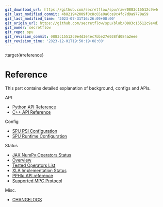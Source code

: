 ```yaml
---
git_download_url: https://github.com/secretflow/spu/raw/0883c15512c9e4d3e4ec7bbe27e038fd084a2eee/docs/reference/index.rst
git_last_modified_commit: 4b821942009f0c8c65e0a6ce9c4fc7d9a9778a59
git_last_modified_time: '2023-07-31T16:26:09+08:00'
git_origin_url: https://github.com/secretflow/spu/blob/0883c15512c9e4d3e4ec7bbe27e038fd084a2eee/docs/reference/index.rst
git_owner: secretflow
git_repo: spu
git_revision_commit: 0883c15512c9e4d3e4ec7bbe27e038fd084a2eee
git_revision_time: '2023-12-01T19:50:19+08:00'
---
```


:target{#reference}

# <Target id="id1" />Reference

This part contains detailed explanation of background, configs and APIs.

<TableOfContents>


  <p className="caption">
    API
  </p>

  - [Python API Reference](py_api.mdx)
  - [C++ API Reference](cpp_api.mdx)
</TableOfContents>

<TableOfContents>


  <p className="caption">
    Config
  </p>

  - [SPU PSI Configuration](psi_config.mdx)
  - [SPU Runtime Configuration](runtime_config.mdx)
</TableOfContents>

<TableOfContents>


  <p className="caption">
    Status
  </p>

  - [JAX NumPy Operators Status](np_op_status.mdx)
  - [Overview](np_op_status.mdx#overview)
  - [Tested Operators List](np_op_status.mdx#tested-operators-list)
  - [XLA Implementation Status](xla_status.mdx)
  - [PPHlo API reference](pphlo_doc.mdx)
  - [Supported MPC Protocol](mpc_status.mdx)
</TableOfContents>

<TableOfContents>


  <p className="caption">
    Misc.
  </p>

  - [CHANGELOGS](change_log.mdx)
</TableOfContents>
